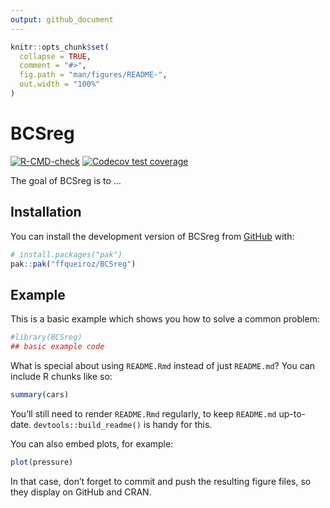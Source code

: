 ```yaml
---
output: github_document
---
```


<!-- README.md is generated from README.Rmd. Please edit that file -->

```r
knitr::opts_chunk$set(
  collapse = TRUE,
  comment = "#>",
  fig.path = "man/figures/README-",
  out.width = "100%"
)
```

# BCSreg

<!-- badges: start -->
[![R-CMD-check](https://github.com/ffqueiroz/BCSreg/actions/workflows/R-CMD-check.yaml/badge.svg)](https://github.com/ffqueiroz/BCSreg/actions/workflows/R-CMD-check.yaml)
[![Codecov test coverage](https://codecov.io/gh/ffqueiroz/BCSreg/graph/badge.svg)](https://app.codecov.io/gh/ffqueiroz/BCSreg)
<!-- badges: end -->

The goal of BCSreg is to ...

## Installation

You can install the development version of BCSreg from [GitHub](https://github.com/) with:

``` r
# install.packages("pak")
pak::pak("ffqueiroz/BCSreg")
```

## Example

This is a basic example which shows you how to solve a common problem:

```r
#library(BCSreg)
## basic example code
```

What is special about using `README.Rmd` instead of just `README.md`? You can include R chunks like so:

```r
summary(cars)
```

You'll still need to render `README.Rmd` regularly, to keep `README.md` up-to-date. `devtools::build_readme()` is handy for this.

You can also embed plots, for example:

```r
plot(pressure)
```

In that case, don't forget to commit and push the resulting figure files, so they display on GitHub and CRAN.
